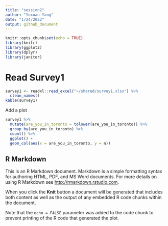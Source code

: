 ```yaml
---
title: "session2"
author: "Yuxuan Yang"
date: "1/24/2022"
output: github_document
---
```


```r
knitr::opts_chunk$set(echo = TRUE)
library(knitr)
library(ggplot2)
library(dplyr)
library(janitor)
```

# Read Survey1
```r
survey1 <- readxl::read_excel("~/shared/survey1.xlsx") %>%
  clean_names()
kable(survey1)
```

Add a plot
```r
survey1 %>%
  mutate(are_you_in_toronto = tolower(are_you_in_toronto)) %>%
  group_by(are_you_in_toronto) %>%
  count() %>%
  ggplot() +
  geom_col(aes(x = are_you_in_toronto, y = n))
```

## R Markdown

This is an R Markdown document. Markdown is a simple formatting syntax for authoring HTML, PDF, and MS Word documents. For more details on using R Markdown see <http://rmarkdown.rstudio.com>.

When you click the **Knit** button a document will be generated that includes both content as well as the output of any embedded R code chunks within the document. 

Note that the `echo = FALSE` parameter was added to the code chunk to prevent printing of the R code that generated the plot.
